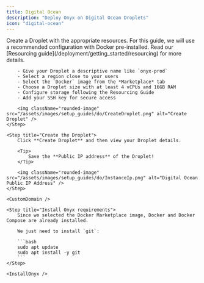 ```yaml
---
title: Digital Ocean
description: "Deploy Onyx on Digital Ocean Droplets"
icon: "digital-ocean"
---
```



<Steps>
    <Step title="Create a Droplet">
        Create a Droplet with the appropriate resources. For this guide, we will use a recommended configuration with Docker pre-installed.
        <Note>
            Read our [Resourcing guide](/deployment/getting_started/resourcing) for more details.
        </Note>

        - Give your Droplet a descriptive name like `onyx-prod`
        - Select a region close to your users
        - Select the `Docker` image from the *Marketplace* tab
        - Choose a Droplet size with at least 4 vCPUs and 16GB RAM
        - Configure storage following the Resourcing Guide
        - Add your SSH key for secure access

        <img className="rounded-image" src="/assets/images/setup_guides/do/CreateDroplet.png" alt="Create Droplet" />
    </Step>

    <Step title="Create the Droplet">
        Click **Create Droplet** and then view your Droplet details.
        
        <Tip>
            Save the **Public IP address** of the Droplet!
        </Tip>

        <img className="rounded-image" src="/assets/images/setup_guides/do/InstanceIp.png" alt="Digital Ocean Public IP Address" />
    </Step>

    <CustomDomain />

    <Step title="Install Onyx requirements">
        Since we selected the Docker Marketplace image, Docker and Docker Compose are already installed.
        
        We just need to install `git`:

        ```bash
        sudo apt update
        sudo apt install -y git
        ```
    </Step>

    <InstallOnyx />
</Steps>

<DeploymentNextSteps />